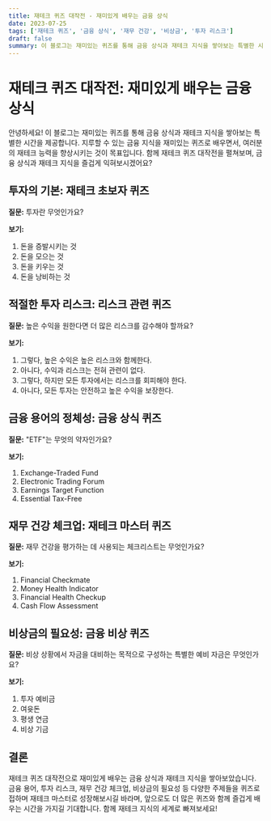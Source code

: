 ```yaml
---
title: 재테크 퀴즈 대작전 - 재미있게 배우는 금융 상식
date: 2023-07-25
tags: ['재테크 퀴즈', '금융 상식', '재무 건강', '비상금', '투자 리스크']
draft: false
summary: 이 블로그는 재미있는 퀴즈를 통해 금융 상식과 재테크 지식을 쌓아보는 특별한 시간을 제공합니다. 지루할 수 있는 금융 지식을 재미있는 퀴즈로 배우면서, 여러분의 재테크 능력을 향상시키는 것이 목표입니다. 함께 재테크 퀴즈 대작전을 펼쳐보며, 금융 상식과 재테크 지식을 즐겁게 익혀보시겠어요?
---
```


# 재테크 퀴즈 대작전: 재미있게 배우는 금융 상식

안녕하세요! 이 블로그는 재미있는 퀴즈를 통해 금융 상식과 재테크 지식을 쌓아보는 특별한 시간을 제공합니다. 지루할 수 있는 금융 지식을 재미있는 퀴즈로 배우면서, 여러분의 재테크 능력을 향상시키는 것이 목표입니다. 함께 재테크 퀴즈 대작전을 펼쳐보며, 금융 상식과 재테크 지식을 즐겁게 익혀보시겠어요?

## 투자의 기본: 재테크 초보자 퀴즈

**질문:** 투자란 무엇인가요?

**보기:**
1. 돈을 증발시키는 것
2. 돈을 모으는 것
3. 돈을 키우는 것
4. 돈을 낭비하는 것

## 적절한 투자 리스크: 리스크 관련 퀴즈

**질문:** 높은 수익을 원한다면 더 많은 리스크를 감수해야 할까요?

**보기:**
1. 그렇다, 높은 수익은 높은 리스크와 함께한다.
2. 아니다, 수익과 리스크는 전혀 관련이 없다.
3. 그렇다, 하지만 모든 투자에서는 리스크를 회피해야 한다.
4. 아니다, 모든 투자는 안전하고 높은 수익을 보장한다.

## 금융 용어의 정체성: 금융 상식 퀴즈

**질문:** "ETF"는 무엇의 약자인가요?

**보기:**
1. Exchange-Traded Fund
2. Electronic Trading Forum
3. Earnings Target Function
4. Essential Tax-Free

## 재무 건강 체크업: 재테크 마스터 퀴즈

**질문:** 재무 건강을 평가하는 데 사용되는 체크리스트는 무엇인가요?

**보기:**
1. Financial Checkmate
2. Money Health Indicator
3. Financial Health Checkup
4. Cash Flow Assessment

## 비상금의 필요성: 금융 비상 퀴즈

**질문:** 비상 상황에서 자금을 대비하는 목적으로 구성하는 특별한 예비 자금은 무엇인가요?

**보기:**
1. 투자 예비금
2. 여윳돈
3. 평생 연금
4. 비상 기금

## 결론

재테크 퀴즈 대작전으로 재미있게 배우는 금융 상식과 재테크 지식을 쌓아보았습니다. 금융 용어, 투자 리스크, 재무 건강 체크업, 비상금의 필요성 등 다양한 주제들을 퀴즈로 접하며 재테크 마스터로 성장해보시길 바라며, 앞으로도 더 많은 퀴즈와 함께 즐겁게 배우는 시간을 가지길 기대합니다. 함께 재테크 지식의 세계로 빠져보세요!
